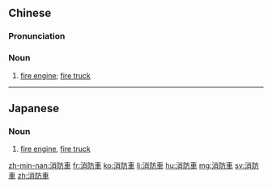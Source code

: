 {{also|消防车}}
==Chinese==
{{zh-forms|s=消防车|type=21}}

===Pronunciation===
{{zh-pron
|m=xiāofángchē
|c=siu1 fong4 ce1
|h=pfs=sêu-fòng-chhâ
|mn=siau-hông-chhia
|cat=n
}}

===Noun===
{{zh-noun}}

# [[fire engine]]; [[fire truck]]

----

==Japanese==
{{ja-kanjitab|しょう|ぼう|しゃ|yomi=on}}

===Noun===
{{ja-noun|しょうぼうしゃ}}

# {{lb|ja|firefighting|sort=しょうぼうしゃ}} [[fire engine]], [[fire truck]]

[[zh-min-nan:消防車]]
[[fr:消防車]]
[[ko:消防車]]
[[li:消防車]]
[[hu:消防車]]
[[mg:消防車]]
[[sv:消防車]]
[[zh:消防車]]